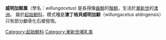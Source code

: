{{unreferenced|time=2013-06-03T14:33:07+00:00}}
'''威明加鲸属'''（學名：''willungacetus'') 是長得像[[齒鯨|齒鯨]]的[[鬚鯨|鬚鯨]]，生活於[[漸新世|漸新世]]的[[澳洲|澳洲]]。
屬於[[起始鯨科|起始鯨科]]，模式種是'''澳丁格貝威明加鯨'''（willungacetus  aldingensis）只有部分顱骨化石被發現。

{{Taxonbar|from=Q8022520}}
{{鬚鯨小目}}
[[Category:起始鯨科|Category:起始鯨科]]
[[Category:漸新世哺乳类|Category:漸新世哺乳类]]